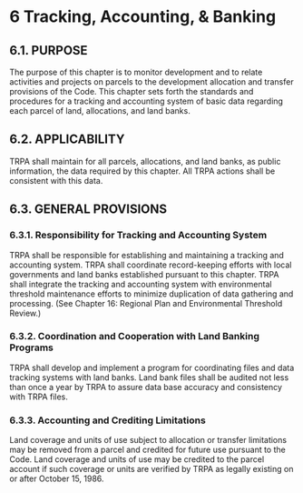 # 6 Tracking, Accounting, & Banking {-}

## 6.1.	PURPOSE {-}
The purpose of this chapter is to monitor development and to relate activities and projects on parcels to the development allocation and transfer provisions of the Code.  This chapter sets forth the standards and procedures for a tracking and accounting system of basic data regarding each parcel of land, allocations, and land banks.

## 6.2.	APPLICABILITY {-}
TRPA shall maintain for all parcels, allocations, and land banks, as public information, the data required by this chapter.  All TRPA actions shall be consistent with this data.

## 6.3.	GENERAL PROVISIONS {-}

### 6.3.1.	Responsibility for Tracking and Accounting System {-}
TRPA shall be responsible for establishing and maintaining a tracking and accounting system.  TRPA shall coordinate record-keeping efforts with local governments and land banks established pursuant to this chapter.  TRPA shall integrate the tracking and accounting system with environmental threshold maintenance efforts to minimize duplication of data gathering and processing.  (See Chapter 16: Regional Plan and Environmental Threshold Review.)

### 6.3.2.	Coordination and Cooperation with Land Banking Programs {-}
TRPA shall develop and implement a program for coordinating files and data tracking systems with land banks.  Land bank files shall be audited not less than once a year by TRPA to assure data base accuracy and consistency with TRPA files.

### 6.3.3.	Accounting and Crediting Limitations {-}
Land coverage and units of use subject to allocation or transfer limitations may be removed from a parcel and credited for future use pursuant to the Code.  Land coverage and units of use may be credited to the parcel account if such coverage or units are verified by TRPA as legally existing on or after October 15, 1986.

